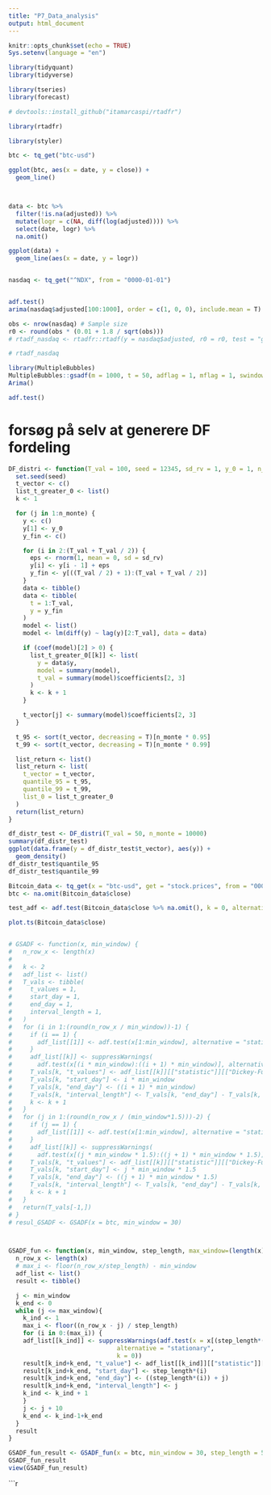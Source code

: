 ```yaml
---
title: "P7_Data_analysis"
output: html_document
---
```


```r
knitr::opts_chunk$set(echo = TRUE)
Sys.setenv(language = "en")

library(tidyquant)
library(tidyverse)

library(tseries)
library(forecast)

# devtools::install_github("itamarcaspi/rtadfr")

library(rtadfr)

library(styler)
```


```r

btc <- tq_get("btc-usd")

ggplot(btc, aes(x = date, y = close)) +
  geom_line()



data <- btc %>%
  filter(!is.na(adjusted)) %>%
  mutate(logr = c(NA, diff(log(adjusted)))) %>%
  select(date, logr) %>%
  na.omit()

ggplot(data) +
  geom_line(aes(x = date, y = logr))


nasdaq <- tq_get("^NDX", from = "0000-01-01")


adf.test()
arima(nasdaq$adjusted[100:1000], order = c(1, 0, 0), include.mean = T)
```


```r

obs <- nrow(nasdaq) # Sample size
r0 <- round(obs * (0.01 + 1.8 / sqrt(obs)))
# rtadf_nasdaq <- rtadfr::rtadf(y = nasdaq$adjusted, r0 = r0, test = "gsadf")

# rtadf_nasdaq
```


```r

library(MultipleBubbles)
MultipleBubbles::gsadf(m = 1000, t = 50, adflag = 1, mflag = 1, swindow0 = 10)
Arima()

adf.test()
```


# forsøg på selv at generere DF fordeling

```r


DF_distri <- function(T_val = 100, seed = 12345, sd_rv = 1, y_0 = 1, n_monte = 10) {
  set.seed(seed)
  t_vector <- c()
  list_t_greater_0 <- list()
  k <- 1

  for (j in 1:n_monte) {
    y <- c()
    y[1] <- y_0
    y_fin <- c()

    for (i in 2:(T_val + T_val / 2)) {
      eps <- rnorm(1, mean = 0, sd = sd_rv)
      y[i] <- y[i - 1] + eps
      y_fin <- y[((T_val / 2) + 1):(T_val + T_val / 2)]
    }
    data <- tibble()
    data <- tibble(
      t = 1:T_val,
      y = y_fin
    )
    model <- list()
    model <- lm(diff(y) ~ lag(y)[2:T_val], data = data)

    if (coef(model)[2] > 0) {
      list_t_greater_0[[k]] <- list(
        y = data$y,
        model = summary(model),
        t_val = summary(model)$coefficients[2, 3]
      )
      k <- k + 1
    }

    t_vector[j] <- summary(model)$coefficients[2, 3]
  }

  t_95 <- sort(t_vector, decreasing = T)[n_monte * 0.95]
  t_99 <- sort(t_vector, decreasing = T)[n_monte * 0.99]

  list_return <- list()
  list_return <- list(
    t_vector = t_vector,
    quantile_95 = t_95,
    quantile_99 = t_99,
    list_0 = list_t_greater_0
  )
  return(list_return)
}

df_distr_test <- DF_distri(T_val = 50, n_monte = 10000)
summary(df_distr_test)
ggplot(data.frame(y = df_distr_test$t_vector), aes(y)) +
  geom_density()
df_distr_test$quantile_95
df_distr_test$quantile_99
```


```r
Bitcoin_data <- tq_get(x = "btc-usd", get = "stock.prices", from = "0000-01-01")
btc <- na.omit(Bitcoin_data$close)

test_adf <- adf.test(Bitcoin_data$close %>% na.omit(), k = 0, alternative = "stationary")

plot.ts(Bitcoin_data$close)


# GSADF <- function(x, min_window) {
#   n_row_x <- length(x)
# 
#   k <- 2
#   adf_list <- list()
#   T_vals <- tibble(
#     t_values = 1,
#     start_day = 1,
#     end_day = 1,
#     interval_length = 1,
#   )
#   for (i in 1:(round(n_row_x / min_window))-1) {
#     if (i == 1) {
#       adf_list[[1]] <- adf.test(x[1:min_window], alternative = "stationary", k = 0)
#     }
#     adf_list[[k]] <- suppressWarnings(
#       adf.test(x[(i * min_window):((i + 1) * min_window)], alternative = "stationary", k = 0))
#     T_vals[k, "t_values"] <- adf_list[[k]][["statistic"]][["Dickey-Fuller"]]
#     T_vals[k, "start_day"] <- i * min_window
#     T_vals[k, "end_day"] <- ((i + 1) * min_window)
#     T_vals[k, "interval_length"] <- T_vals[k, "end_day"] - T_vals[k, "start_day"]
#     k <- k + 1
#   }
#   for (j in 1:(round(n_row_x / (min_window*1.5)))-2) {
#     if (j == 1) {
#       adf_list[[1]] <- adf.test(x[1:min_window], alternative = "stationary", k = 0)
#     }
#     adf_list[[k]] <- suppressWarnings(
#       adf.test(x[(j * min_window * 1.5):((j + 1) * min_window * 1.5)], alternative = "stationary", k = 0))
#     T_vals[k, "t_values"] <- adf_list[[k]][["statistic"]][["Dickey-Fuller"]]
#     T_vals[k, "start_day"] <- j * min_window * 1.5
#     T_vals[k, "end_day"] <- ((j + 1) * min_window * 1.5)
#     T_vals[k, "interval_length"] <- T_vals[k, "end_day"] - T_vals[k, "start_day"]
#     k <- k + 1
#   }
#   return(T_vals[-1,])
# }
# resul_GSADF <- GSADF(x = btc, min_window = 30)



GSADF_fun <- function(x, min_window, step_length, max_window=(length(x)-5)) {
  n_row_x <- length(x)
  # max_i <- floor(n_row_x/step_length) - min_window
  adf_list <- list()
  result <- tibble()

  j <- min_window
  k_end <- 0
  while (j <= max_window){
    k_ind <- 1
    max_i <- floor((n_row_x - j) / step_length)
    for (i in 0:(max_i)) {
    adf_list[[k_ind]] <- suppressWarnings(adf.test(x = x[(step_length*(i)):((step_length*(i)) + j)],
                              alternative = "stationary",
                              k = 0))
    result[k_ind+k_end, "t_value"] <- adf_list[[k_ind]][["statistic"]][["Dickey-Fuller"]]
    result[k_ind+k_end, "start_day"] <- step_length*(i)
    result[k_ind+k_end, "end_day"] <- ((step_length*(i)) + j)
    result[k_ind+k_end, "interval_length"] <- j
    k_ind <- k_ind + 1
    }
    j <- j + 10
    k_end <- k_ind-1+k_end
  }
  result
}

GSADF_fun_result <- GSADF_fun(x = btc, min_window = 30, step_length = 5)
GSADF_fun_result
view(GSADF_fun_result)
```


```r


